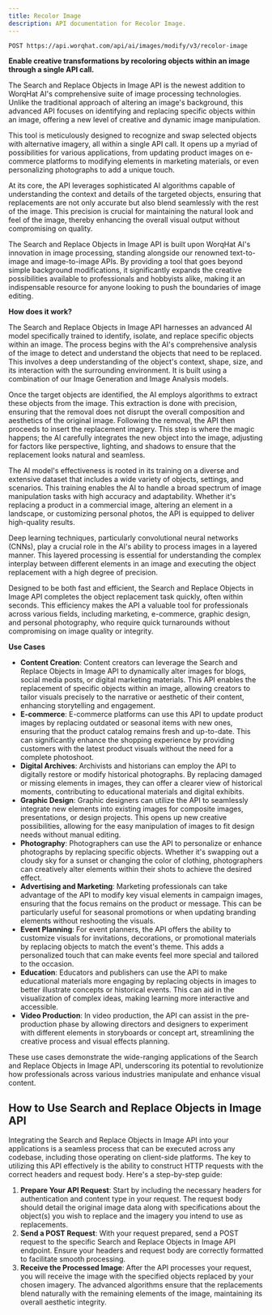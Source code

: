 ```yaml
---
title: Recolor Image
description: API documentation for Recolor Image.
---
```


`POST https://api.worqhat.com/api/ai/images/modify/v3/recolor-image`



**Enable creative transformations by recoloring objects within an image through a single API call.**

The Search and Replace Objects in Image API is the newest addition to WorqHat AI's comprehensive suite of image processing technologies. Unlike the traditional approach of altering an image's background, this advanced API focuses on identifying and replacing specific objects within an image, offering a new level of creative and dynamic image manipulation.

This tool is meticulously designed to recognize and swap selected objects with alternative imagery, all within a single API call. It opens up a myriad of possibilities for various applications, from updating product images on e-commerce platforms to modifying elements in marketing materials, or even personalizing photographs to add a unique touch.

At its core, the API leverages sophisticated AI algorithms capable of understanding the context and details of the targeted objects, ensuring that replacements are not only accurate but also blend seamlessly with the rest of the image. This precision is crucial for maintaining the natural look and feel of the image, thereby enhancing the overall visual output without compromising on quality.

The Search and Replace Objects in Image API is built upon WorqHat AI's innovation in image processing, standing alongside our renowned text-to-image and image-to-image APIs. By providing a tool that goes beyond simple background modifications, it significantly expands the creative possibilities available to professionals and hobbyists alike, making it an indispensable resource for anyone looking to push the boundaries of image editing.

**How does it work?**

The Search and Replace Objects in Image API harnesses an advanced AI model specifically trained to identify, isolate, and replace specific objects within an image. The process begins with the AI's comprehensive analysis of the image to detect and understand the objects that need to be replaced. This involves a deep understanding of the object's context, shape, size, and its interaction with the surrounding environment. It is built using a combination of our Image Generation and Image Analysis models.

Once the target objects are identified, the AI employs algorithms to extract these objects from the image. This extraction is done with precision, ensuring that the removal does not disrupt the overall composition and aesthetics of the original image. Following the removal, the API then proceeds to insert the replacement imagery. This step is where the magic happens; the AI carefully integrates the new object into the image, adjusting for factors like perspective, lighting, and shadows to ensure that the replacement looks natural and seamless.

The AI model's effectiveness is rooted in its training on a diverse and extensive dataset that includes a wide variety of objects, settings, and scenarios. This training enables the AI to handle a broad spectrum of image manipulation tasks with high accuracy and adaptability. Whether it's replacing a product in a commercial image, altering an element in a landscape, or customizing personal photos, the API is equipped to deliver high-quality results.

Deep learning techniques, particularly convolutional neural networks (CNNs), play a crucial role in the AI's ability to process images in a layered manner. This layered processing is essential for understanding the complex interplay between different elements in an image and executing the object replacement with a high degree of precision.

Designed to be both fast and efficient, the Search and Replace Objects in Image API completes the object replacement task quickly, often within seconds. This efficiency makes the API a valuable tool for professionals across various fields, including marketing, e-commerce, graphic design, and personal photography, who require quick turnarounds without compromising on image quality or integrity.

**Use Cases**
- **Content Creation**: Content creators can leverage the Search and Replace Objects in Image API to dynamically alter images for blogs, social media posts, or digital marketing materials. This API enables the replacement of specific objects within an image, allowing creators to tailor visuals precisely to the narrative or aesthetic of their content, enhancing storytelling and engagement.
- **E-commerce**: E-commerce platforms can use this API to update product images by replacing outdated or seasonal items with new ones, ensuring that the product catalog remains fresh and up-to-date. This can significantly enhance the shopping experience by providing customers with the latest product visuals without the need for a complete photoshoot.
- **Digital Archives**: Archivists and historians can employ the API to digitally restore or modify historical photographs. By replacing damaged or missing elements in images, they can offer a clearer view of historical moments, contributing to educational materials and digital exhibits.
- **Graphic Design**: Graphic designers can utilize the API to seamlessly integrate new elements into existing images for composite images, presentations, or design projects. This opens up new creative possibilities, allowing for the easy manipulation of images to fit design needs without manual editing.
- **Photography**: Photographers can use the API to personalize or enhance photographs by replacing specific objects. Whether it's swapping out a cloudy sky for a sunset or changing the color of clothing, photographers can creatively alter elements within their shots to achieve the desired effect.
- **Advertising and Marketing**: Marketing professionals can take advantage of the API to modify key visual elements in campaign images, ensuring that the focus remains on the product or message. This can be particularly useful for seasonal promotions or when updating branding elements without reshooting the visuals.
- **Event Planning**: For event planners, the API offers the ability to customize visuals for invitations, decorations, or promotional materials by replacing objects to match the event's theme. This adds a personalized touch that can make events feel more special and tailored to the occasion.
- **Education**: Educators and publishers can use the API to make educational materials more engaging by replacing objects in images to better illustrate concepts or historical events. This can aid in the visualization of complex ideas, making learning more interactive and accessible.
- **Video Production**: In video production, the API can assist in the pre-production phase by allowing directors and designers to experiment with different elements in storyboards or concept art, streamlining the creative process and visual effects planning.

These use cases demonstrate the wide-ranging applications of the Search and Replace Objects in Image API, underscoring its potential to revolutionize how professionals across various industries manipulate and enhance visual content.

## How to Use Search and Replace Objects in Image API

Integrating the Search and Replace Objects in Image API into your applications is a seamless process that can be executed across any codebase, including those operating on client-side platforms. The key to utilizing this API effectively is the ability to construct HTTP requests with the correct headers and request body. Here's a step-by-step guide:

1. **Prepare Your API Request**: Start by including the necessary headers for authentication and content type in your request. The request body should detail the original image data along with specifications about the object(s) you wish to replace and the imagery you intend to use as replacements.
2. **Send a POST Request**: With your request prepared, send a POST request to the specific Search and Replace Objects in Image API endpoint. Ensure your headers and request body are correctly formatted to facilitate smooth processing.
3. **Receive the Processed Image**: After the API processes your request, you will receive the image with the specified objects replaced by your chosen imagery. The advanced algorithms ensure that the replacements blend naturally with the remaining elements of the image, maintaining its overall aesthetic integrity.